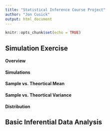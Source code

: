 ```yaml
---
title: "Statistical Inference Course Project"
author: "Jon Cusick"
output: html_document
---
```


```r
knitr::opts_chunk$set(echo = TRUE)
```

## Simulation Exercise
#### Overview


#### Simulations


#### Sample vs. Theortical Mean


#### Sample vs. Theortical Variance


#### Distribution



## Basic Inferential Data Analysis